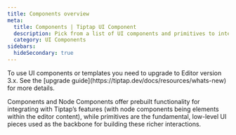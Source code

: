```yaml
---
title: Components overview
meta:
  title: Components | Tiptap UI Component
  description: Pick from a list of UI components and primitives to integrate into your Tiptap editor. More in the docs.
  category: UI Components
sidebars:
  hideSecondary: true
---
```



<Callout title="Upgrade to v3" variant="warning">
  To use UI components or templates you need to upgrade to Editor version 3.x. See the [upgrade
  guide](https://tiptap.dev/docs/resources/whats-new) for more details.
</Callout>

Components and Node Components offer prebuilt functionality for integrating with Tiptap’s features (with
node components being elements within the editor content), while primitives are the fundamental, low-level
UI pieces used as the backbone for building these richer interactions.


<UIComponents path="content/ui-components" />
